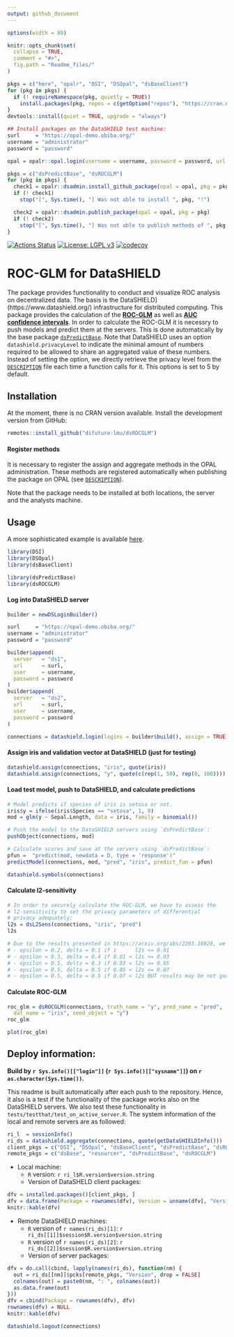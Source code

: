 ```yaml
---
output: github_document
---
```


<!-- README.md is generated from README.Rmd. Please edit that file -->

```r
options(width = 80)

knitr::opts_chunk$set(
  collapse = TRUE,
  comment = "#>",
  fig.path = "Readme_files/"
)

pkgs = c("here", "opalr", "DSI", "DSOpal", "dsBaseClient")
for (pkg in pkgs) {
  if (! requireNamespace(pkg, quietly = TRUE))
    install.packages(pkg, repos = c(getOption("repos"), "https://cran.obiba.org"))
}
devtools::install(quiet = TRUE, upgrade = "always")

## Install packages on the DataSHIELD test machine:
surl     = "https://opal-demo.obiba.org/"
username = "administrator"
password = "password"

opal = opalr::opal.login(username = username, password = password, url = surl)

pkgs = c("dsPredictBase", "dsROCGLM")
for (pkg in pkgs) {
  check1 = opalr::dsadmin.install_github_package(opal = opal, pkg = pkg, username = "difuture-lmu")
  if (! check1)
    stop("[", Sys.time(), "] Was not able to install ", pkg, "!")

  check2 = opalr::dsadmin.publish_package(opal = opal, pkg = pkg)
  if (! check2)
    stop("[", Sys.time(), "] Was not able to publish methods of ", pkg, "!")
}
```

[![Actions Status](https://github.com/difuture-lmu/dsROCGLM/workflows/R-CMD-check/badge.svg)](https://github.com/difuture-lmu/dsROCGLM/actions) [![License: LGPL v3](https://img.shields.io/badge/License-LGPL%20v3-blue.svg)](https://www.gnu.org/licenses/lgpl-3.0) [![codecov](https://codecov.io/gh/difuture-lmu/dsROCGLM/branch/main/graph/badge.svg?token=E8AZRM6XJX)](https://codecov.io/gh/difuture-lmu/dsROCGLM)

# ROC-GLM for DataSHIELD

The package provides functionality to conduct and visualize ROC analysis on decentralized data. The basis is the DataSHIELD](https://www.datashield.org/) infrastructure for distributed computing. This package provides the calculation of the [__ROC-GLM__](https://www.jstor.org/stable/2676973?seq=1) as well as [__AUC confidence intervals__](https://www.jstor.org/stable/2531595?seq=1). In order to calculate the ROC-GLM it is necessry to push models and predict them at the servers. This is done automatically by the base package [`dsPredictBase`](https://github.com/difuture-lmu/dsPredictBase). Note that DataSHIELD uses an option `datashield.privacyLevel` to indicate the minimal amount of numbers required to be allowed to share an aggregated value of these numbers. Instead of setting the option, we directly retrieve the privacy level from the [`DESCRIPTION`](https://github.com/difuture-lmu/dsROCGLM/blob/master/DESCRIPTION) file each time a function calls for it. This options is set to 5 by default.

## Installation

At the moment, there is no CRAN version available. Install the development version from GitHub:

```r
remotes::install_github("difuture-lmu/dsROCGLM")
```

#### Register methods

It is necessary to register the assign and aggregate methods in the OPAL administration. These methods are registered automatically when publishing the package on OPAL (see [`DESCRIPTION`](https://github.com/difuture/dsROCGLM/blob/main/DESCRIPTION)).

Note that the package needs to be installed at both locations, the server and the analysts machine.

## Usage

A more sophisticated example is available [here](github.com/difuture-lmu/datashield-roc-glm-demo).

```r
library(DSI)
library(DSOpal)
library(dsBaseClient)

library(dsPredictBase)
library(dsROCGLM)
```

#### Log into DataSHIELD server

```r
builder = newDSLoginBuilder()

surl     = "https://opal-demo.obiba.org/"
username = "administrator"
password = "password"

builder$append(
  server   = "ds1",
  url      = surl,
  user     = username,
  password = password
)
builder$append(
  server   = "ds2",
  url      = surl,
  user     = username,
  password = password
)

connections = datashield.login(logins = builder$build(), assign = TRUE)
```

#### Assign iris and validation vector at DataSHIELD (just for testing)

```r
datashield.assign(connections, "iris", quote(iris))
datashield.assign(connections, "y", quote(c(rep(1, 50), rep(0, 100))))
```

#### Load test model, push to DataSHIELD, and calculate predictions

```r
# Model predicts if species of iris is setosa or not.
iris$y = ifelse(iris$Species == "setosa", 1, 0)
mod = glm(y ~ Sepal.Length, data = iris, family = binomial())

# Push the model to the DataSHIELD servers using `dsPredictBase`:
pushObject(connections, mod)

# Calculate scores and save at the servers using `dsPredictBase`:
pfun =  "predict(mod, newdata = D, type = 'response')"
predictModel(connections, mod, "pred", "iris", predict_fun = pfun)

datashield.symbols(connections)
```

#### Calculate l2-sensitivity

```r
# In order to securely calculate the ROC-GLM, we have to assess the
# l2-sensitivity to set the privacy parameters of differential
# privacy adequately:
l2s = dsL2Sens(connections, "iris", "pred")
l2s

# Due to the results presented in https://arxiv.org/abs/2203.10828, we set the privacy parameters to
# - epsilon = 0.2, delta = 0.1 if i      l2s <= 0.01
# - epsilon = 0.3, delta = 0.4 if 0.01 < l2s <= 0.03
# - epsilon = 0.5, delta = 0.3 if 0.03 < l2s <= 0.05
# - epsilon = 0.5, delta = 0.5 if 0.05 < l2s <= 0.07
# - epsilon = 0.5, delta = 0.5 if 0.07 < l2s BUT results may be not good!
```

#### Calculate ROC-GLM

```r
roc_glm = dsROCGLM(connections, truth_name = "y", pred_name = "pred",
  dat_name = "iris", seed_object = "y")
roc_glm

plot(roc_glm)
```

## Deploy information:

__Build by `r Sys.info()[["login"]]` (`r Sys.info()[["sysname"]]`) on `r as.character(Sys.time())`.__

This readme is built automatically after each push to the repository. Hence, it also is a test if the functionality of the package works also on the DataSHIELD servers. We also test these functionality in `tests/testthat/test_on_active_server.R`. The system information of the local and remote servers are as followed:


```r
ri_l  = sessionInfo()
ri_ds = datashield.aggregate(connections, quote(getDataSHIELDInfo()))
client_pkgs = c("DSI", "DSOpal", "dsBaseClient", "dsPredictBase", "dsROCGLM")
remote_pkgs = c("dsBase", "resourcer", "dsPredictBase", "dsROCGLM")
```

- Local machine:
    - `R` version: `r ri_l$R.version$version.string`
    - Version of DataSHELD client packages:


```r
dfv = installed.packages()[client_pkgs, ]
dfv = data.frame(Package = rownames(dfv), Version = unname(dfv[, "Version"]))
knitr::kable(dfv)
```

- Remote DataSHIELD machines:
    - `R` version of `r names(ri_ds)[1]`: `r ri_ds[[1]]$session$R.version$version.string`
    - `R` version of `r names(ri_ds)[2]`: `r ri_ds[[2]]$session$R.version$version.string`
    - Version of server packages:


```r
dfv = do.call(cbind, lapply(names(ri_ds), function(nm) {
  out = ri_ds[[nm]]$pcks[remote_pkgs, "Version", drop = FALSE]
  colnames(out) = paste0(nm, ": ", colnames(out))
  as.data.frame(out)
}))
dfv = cbind(Package = rownames(dfv), dfv)
rownames(dfv) = NULL
knitr::kable(dfv)
```

```r
datashield.logout(connections)
```

